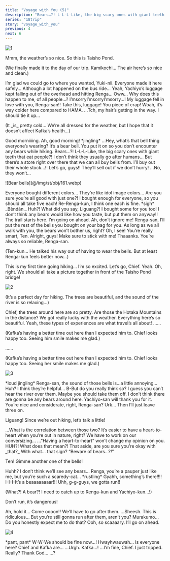 ```yaml
---
title: "Voyage with You (5)"
description: "Bears…?! L-L-L-Like, the big scary ones with giant teeth that eat people?!"
series: "18trip"
story: "voyage_with_you"
previous: 4
next: 6
---
```



<Divider loc="Nagano, Kamikochi - Taisho Pond Bridge" />

![1](1.jpg)

<Bubble character="Kafka">
Mmm, the weather’s so nice. So this is Taisho Pond.
</Bubble>

<Bubble character="Yukikaze">
<p class="t">(We finally made it to the day of our trip. Kamikochi… The air here’s so nice and clean.)</p>
</Bubble>

<Bubble mc>
I’m glad we could go to where you wanted, Yuki-nii. Everyone made it here safely… Although a lot happened on the bus ride…
</Bubble>

<Bubble character="Yukikaze">
Yeah, Yachiyo’s luggage kept falling out of the overhead and hitting Renga…
</Bubble>

<Bubble character="Renga">
Oww… Why does this happen to me, of all people…?
</Bubble>

<Bubble character="Yachiyo">
I’msorryI’msorryI’msorry…! My luggage fell in love with you, Renga-san!! Take this, luggage! You piece of crap!
</Bubble>

<Bubble character="Ten">
Woah, it’s way colder here compared to HAMA.
</Bubble>

<Bubble character="Liguang">
…Tch, my hair’s getting in the way. I should tie it up…
</Bubble>

<Bubble mc>
<p class="t">(It _is_ pretty cold… We’re all dressed for the weather, but I hope that it doesn’t affect Kafka’s health…)</p>
</Bubble>

<Bubble character="Hiker">
Good morniiiing.
</Bubble>

<Bubble mc>
Ah, good morning!
</Bubble>

<Narration>
&ast;jingling&ast;
</Narration>

<Bubble character="Renga">
…Hey, what’s that bell thing everyone’s wearing?
</Bubble>

<Bubble character="Kafka">
It’s a bear bell. You put it on so you don’t encounter any bears while hiking.
</Bubble>

<Bubble character="Renga">
Bears…?! L-L-L-Like, the big scary ones with giant teeth that eat people?!
</Bubble>

<Bubble mc>
I don’t think they usually go after humans… But there’s a store right over there that we can all buy bells from.
</Bubble>

<Bubble character="Renga">
I’ll buy out their whole stock…!! Let’s go, guys!! They’ll sell out if we don’t hurry!
</Bubble>

<Bubble character="Liguang">
…No, they won’t…
</Bubble>

<Divider timeskip />

<p class="obj">![Bear bells](@/img/st/obj/161.webp)</p>

<Bubble character="Yachiyo">
Everyone bought different colors… They’re like idol image colors…
</Bubble>

<Bubble character="Renga">
Are you sure you’re all good with just one?! I bought enough for everyone, so you should all take five each!
</Bubble>

<Bubble mc>
Re-Renga-kun, I think one each is fine.
</Bubble>

<Bubble character="Liguang">
&ast;sigh&ast; _Bèndàn._
</Bubble>

<Bubble character="Renga">
Huh?! What did you say, Liguang?! I bought some for you too! I don’t think any bears would like how you taste, but put them on anyway!!
</Bubble>

<Bubble character="Liguang">
The trail starts here. I’m going on ahead.
</Bubble>

<Bubble character="Renga">
Ah, don’t ignore me!
</Bubble>

<Bubble character="Ten">
Renga-san, I’ll put the rest of the bells you bought on your bag for you. As long as we all walk with you, the bears won’t bother us, right?
</Bubble>

<Bubble character="Renga">
Oh, I see! You’re really smart, Ten. Alright, guys! Make sure to stick with me!
</Bubble>

<Bubble character="Ten">
Thaaanks. You’re always so reliable, Renga-san.
</Bubble>

<Bubble mc>
<p class="t">(Ten-kun… He talked his way out of having to wear the bells. But at least Renga-kun feels better now…)</p>
</Bubble>

<Bubble character="Kafka">
This is my first time going hiking… I’m so excited. Let’s go, Chief.
</Bubble>

<Bubble mc>
Yeah. Oh, right. We should all take a picture together in front of the Taisho Pond bridge!
</Bubble>

<Divider loc="Nagano, Kamikochi - Hiking Trail" />

![2](2.jpg)

<Bubble character="Yukikaze">
<p class="t">(It’s a perfect day for hiking. The trees are beautiful, and the sound of the river is so relaxing…)</p>
</Bubble>

<Bubble character="Kafka">
Chief, the trees around here are so pretty. Are those the Hotaka Mountains in the distance?
</Bubble>

<Bubble mc>
We got really lucky with the weather. Everything here’s so beautiful.
</Bubble>

<Bubble character="Kafka">
Yeah, these types of experiences are what travel’s all about!
</Bubble>

<Diff g="m">
<Bubble character="Yukikaze">
……

<p class="t">(Kafka’s having a better time out here than I expected him to. Chief looks happy too. Seeing him smile makes me glad.)</p>
</Bubble>
</Diff>
<Diff g="f">
<Bubble character="Yukikaze">
……

<p class="t">(Kafka’s having a better time out here than I expected him to. Chief looks happy too. Seeing her smile makes me glad.)</p>
</Bubble>
</Diff>

<Divider timeskip />

![3](3.jpg)

<Narration>
&ast;loud jingling&ast;
</Narration>

<Bubble character="Yachiyo">
Renga-san, the sound of those bells is…a little annoying…
</Bubble>

<Bubble character="Renga">
Huh? I think they’re helpful… B-But do you really think so? I guess you can’t hear the river over them.
</Bubble>

<Bubble character="Ten">
Maybe you should take them off. I don’t think there are gonna be any bears around here. Yachiyo-san will thank you for it. You’re nice and considerate, right, Renga-san?
</Bubble>

<Bubble character="Renga">
Urk… Then I’ll just leave three on.

Liguang! Since we’re out hiking, let’s talk a little!
</Bubble>

<Bubble character="Liguang">
…What is the correlation between those two?
</Bubble>

<Bubble character="Renga">
It’s easier to have a heart-to-heart when you’re out in nature, right? We have to work on our conversizing…
</Bubble>

<Bubble character="Liguang">
…”Having a heart-to-heart” won’t change my opinion on you.
</Bubble>

<Bubble character="Renga">
HUH?! What does that mean?!
</Bubble>

<Bubble character="Liguang">
That aside, are you sure you’re okay with _that?_
</Bubble>

<Bubble character="Renga">
With what… that sign? “Beware of bears…?!”

Ten! Gimme another one of the bells!
</Bubble>

<Bubble character="Yachiyo">
Huhh? I don’t think we’ll see any bears… Renga, you’re a pauper just like me, but you’re such a scaredy-cat…
</Bubble>

<Narration>
&ast;rustling&ast;
</Narration>

<Bubble character="Yachiyo">
Gyahh, something’s there!!!! I-I-I-It’s a beaaaaaaaar!!!
</Bubble>

<Bubble character="Renga">
Uhh, g-g-guys, we gotta run!!
</Bubble>

<Bubble mc>
<p class="t">(What?! A bear?! I need to catch up to Renga-kun and Yachiyo-kun…!)</p>

Don’t run, it’s dangerous!
</Bubble>

<Bubble character="Kafka">
Ah, hold it… Come oooon!!
</Bubble>

<Bubble character="Yukikaze">
We’ll have to go after them.
</Bubble>

<Bubble character="Ten">
…Sheesh.
</Bubble>

<Bubble character="Liguang">
This is ridiculous…
</Bubble>

<Bubble character="Ten">
But you’re still gonna run after them, aren’t you?
</Bubble>

<Bubble character="Liguang">
Murakumo… Do you honestly expect me to do that?
</Bubble>

<Bubble character="Ten">
Ooh, so scaaaary. I’ll go on ahead.
</Bubble>

<Divider timeskip />

![4](4.jpg)

<Bubble character="Renga">
&ast;pant, pant&ast; W-W-We should be fine now…!
</Bubble>

<Bubble character="Yachiyo">
Hwayhwauwah…
</Bubble>

<Bubble character="Yukikaze">
Is everyone here? Chief and Kafka are…
</Bubble>

<Bubble character="Kafka">
…Urgh.
</Bubble>

<Bubble mc>
Kafka…!
</Bubble>

<Bubble character="Kafka">
…I’m fine, Chief. I just tripped.
</Bubble>

<Bubble mc>
Really? Thank God…
</Bubble>

<Bubble character="Yukikaze">
…?
</Bubble>

